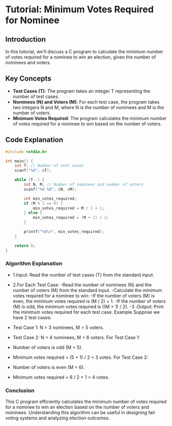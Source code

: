 # Tutorial: Minimum Votes Required for Nominee

## Introduction

In this tutorial, we'll discuss a C program to calculate the minimum number of votes required for a nominee to win an election, given the number of nominees and voters.

## Key Concepts

- **Test Cases (T)**: The program takes an integer T representing the number of test cases.
- **Nominees (N) and Voters (M)**: For each test case, the program takes two integers N and M, where N is the number of nominees and M is the number of voters.
- **Minimum Votes Required**: The program calculates the minimum number of votes required for a nominee to win based on the number of voters.

## Code Explanation

```c
#include <stdio.h>

int main() {
    int T; // Number of test cases
    scanf("%d", &T);

    while (T--) {
        int N, M; // Number of nominees and number of voters
        scanf("%d %d", &N, &M);

        int min_votes_required;
        if (M % 2 == 0) {
            min_votes_required = M / 2 + 1;
        } else {
            min_votes_required = (M + 1) / 2;
        }

        printf("%d\n", min_votes_required);
    }

    return 0;
}
```
### Algorithm Explanation
- 1.Input: Read the number of test cases (T) from the standard input.
- 2.For Each Test Case:
    -Read the number of nominees (N) and the number of voters (M) from the standard input.
    -Calculate the minimum votes required for a nominee to win:
    -If the number of voters (M) is even, the minimum votes required is (M / 2) + 1.
    -If the number of voters (M) is odd, the minimum votes required is ((M + 1) / 2).
  -3 .Output: Print the minimum votes required for each test case.
Example
Suppose we have 2 test cases:

- Test Case 1: N = 3 nominees, M = 5 voters.
- Test Case 2: N = 4 nominees, M = 6 voters.
For Test Case 1:

- Number of voters is odd (M = 5).
- Minimum votes required = (5 + 1) / 2 = 3 votes.
For Test Case 2:

- Number of voters is even (M = 6).
- Minimum votes required = 6 / 2 + 1 = 4 votes.
### Conclusion
This C program efficiently calculates the minimum number of votes required for a nominee to win an election based on the number of voters and nominees. Understanding this algorithm can be useful in designing fair voting systems and analyzing election outcomes.
